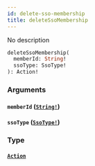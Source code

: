 ```yaml
---
id: delete-sso-membership
title: deleteSsoMembership
---
```


No description

```graphql
deleteSsoMembership(
  memberId: String!
  ssoType: SsoType!
): Action!

```

### Arguments

#### `memberId` ([`String!`](/docs/graphql/scalars/string))

#### `ssoType` ([`SsoType!`](/docs/graphql/enums/sso-type))

### Type

#### [`Action`](/docs/graphql/objects/action)
